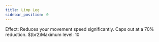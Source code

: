 ```yaml
---
title: Limp Leg
sidebar_position: 0
---
```



Effect: Reduces your movement speed significantly. Caps out at a 70% reduction. $(br2)Maximum level: 10
